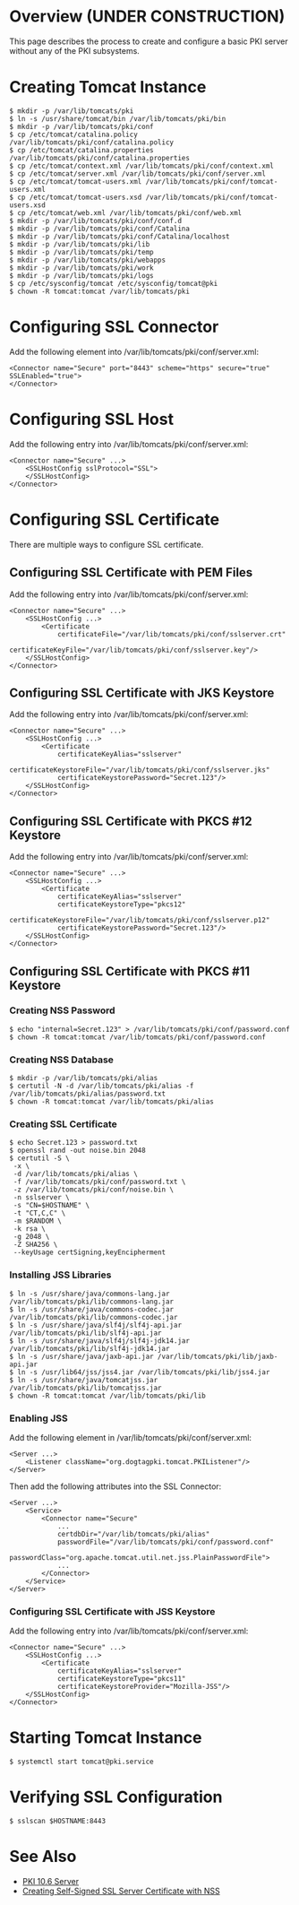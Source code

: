 = Overview (UNDER CONSTRUCTION) =

This page describes the process to create and configure a basic PKI server without any of the PKI subsystems.

= Creating Tomcat Instance =

<pre>
$ mkdir -p /var/lib/tomcats/pki
$ ln -s /usr/share/tomcat/bin /var/lib/tomcats/pki/bin
$ mkdir -p /var/lib/tomcats/pki/conf
$ cp /etc/tomcat/catalina.policy /var/lib/tomcats/pki/conf/catalina.policy
$ cp /etc/tomcat/catalina.properties /var/lib/tomcats/pki/conf/catalina.properties
$ cp /etc/tomcat/context.xml /var/lib/tomcats/pki/conf/context.xml
$ cp /etc/tomcat/server.xml /var/lib/tomcats/pki/conf/server.xml
$ cp /etc/tomcat/tomcat-users.xml /var/lib/tomcats/pki/conf/tomcat-users.xml
$ cp /etc/tomcat/tomcat-users.xsd /var/lib/tomcats/pki/conf/tomcat-users.xsd
$ cp /etc/tomcat/web.xml /var/lib/tomcats/pki/conf/web.xml
$ mkdir -p /var/lib/tomcats/pki/conf/conf.d
$ mkdir -p /var/lib/tomcats/pki/conf/Catalina
$ mkdir -p /var/lib/tomcats/pki/conf/Catalina/localhost
$ mkdir -p /var/lib/tomcats/pki/lib
$ mkdir -p /var/lib/tomcats/pki/temp
$ mkdir -p /var/lib/tomcats/pki/webapps
$ mkdir -p /var/lib/tomcats/pki/work
$ mkdir -p /var/lib/tomcats/pki/logs
$ cp /etc/sysconfig/tomcat /etc/sysconfig/tomcat@pki
$ chown -R tomcat:tomcat /var/lib/tomcats/pki
</pre>

= Configuring SSL Connector =

Add the following element into /var/lib/tomcats/pki/conf/server.xml:

<pre>
<Connector name="Secure" port="8443" scheme="https" secure="true" SSLEnabled="true">
</Connector>
</pre>

= Configuring SSL Host =

Add the following entry into /var/lib/tomcats/pki/conf/server.xml:

<pre>
<Connector name="Secure" ...>
    <SSLHostConfig sslProtocol="SSL">
    </SSLHostConfig>
</Connector>
</pre>

= Configuring SSL Certificate =

There are multiple ways to configure SSL certificate. 

== Configuring SSL Certificate with PEM Files ==

Add the following entry into /var/lib/tomcats/pki/conf/server.xml:

<pre>
<Connector name="Secure" ...>
    <SSLHostConfig ...>
        <Certificate
            certificateFile="/var/lib/tomcats/pki/conf/sslserver.crt"
            certificateKeyFile="/var/lib/tomcats/pki/conf/sslserver.key"/>
    </SSLHostConfig>
</Connector>
</pre>

== Configuring SSL Certificate with JKS Keystore ==

Add the following entry into /var/lib/tomcats/pki/conf/server.xml:

<pre>
<Connector name="Secure" ...>
    <SSLHostConfig ...>
        <Certificate
            certificateKeyAlias="sslserver"
            certificateKeystoreFile="/var/lib/tomcats/pki/conf/sslserver.jks"
            certificateKeystorePassword="Secret.123"/>
    </SSLHostConfig>
</Connector>
</pre>

== Configuring SSL Certificate with PKCS #12 Keystore ==

Add the following entry into /var/lib/tomcats/pki/conf/server.xml:

<pre>
<Connector name="Secure" ...>
    <SSLHostConfig ...>
        <Certificate
            certificateKeyAlias="sslserver"
            certificateKeystoreType="pkcs12"
            certificateKeystoreFile="/var/lib/tomcats/pki/conf/sslserver.p12"
            certificateKeystorePassword="Secret.123"/>
    </SSLHostConfig>
</Connector>
</pre>

== Configuring SSL Certificate with PKCS #11 Keystore ==

=== Creating NSS Password ===

<pre>
$ echo "internal=Secret.123" > /var/lib/tomcats/pki/conf/password.conf
$ chown -R tomcat:tomcat /var/lib/tomcats/pki/conf/password.conf
</pre>

=== Creating NSS Database ===

<pre>
$ mkdir -p /var/lib/tomcats/pki/alias
$ certutil -N -d /var/lib/tomcats/pki/alias -f /var/lib/tomcats/pki/alias/password.txt
$ chown -R tomcat:tomcat /var/lib/tomcats/pki/alias
</pre>

=== Creating SSL Certificate ===

<pre>
$ echo Secret.123 > password.txt
$ openssl rand -out noise.bin 2048
$ certutil -S \
 -x \
 -d /var/lib/tomcats/pki/alias \
 -f /var/lib/tomcats/pki/conf/password.txt \
 -z /var/lib/tomcats/pki/conf/noise.bin \
 -n sslserver \
 -s "CN=$HOSTNAME" \
 -t "CT,C,C" \
 -m $RANDOM \
 -k rsa \
 -g 2048 \
 -Z SHA256 \
 --keyUsage certSigning,keyEncipherment
</pre>

=== Installing JSS Libraries ===

<pre>
$ ln -s /usr/share/java/commons-lang.jar /var/lib/tomcats/pki/lib/commons-lang.jar
$ ln -s /usr/share/java/commons-codec.jar /var/lib/tomcats/pki/lib/commons-codec.jar
$ ln -s /usr/share/java/slf4j/slf4j-api.jar /var/lib/tomcats/pki/lib/slf4j-api.jar
$ ln -s /usr/share/java/slf4j/slf4j-jdk14.jar /var/lib/tomcats/pki/lib/slf4j-jdk14.jar
$ ln -s /usr/share/java/jaxb-api.jar /var/lib/tomcats/pki/lib/jaxb-api.jar
$ ln -s /usr/lib64/jss/jss4.jar /var/lib/tomcats/pki/lib/jss4.jar
$ ln -s /usr/share/java/tomcatjss.jar /var/lib/tomcats/pki/lib/tomcatjss.jar
$ chown -R tomcat:tomcat /var/lib/tomcats/pki/lib
</pre>

=== Enabling JSS ===

Add the following element in /var/lib/tomcats/pki/conf/server.xml:

<pre>
<Server ...>
    <Listener className="org.dogtagpki.tomcat.PKIListener"/>
</Server>
</pre>

Then add the following attributes into the SSL Connector:

<pre>
<Server ...>
    <Service>
        <Connector name="Secure"
            ...
            certdbDir="/var/lib/tomcats/pki/alias"
            passwordFile="/var/lib/tomcats/pki/conf/password.conf"
            passwordClass="org.apache.tomcat.util.net.jss.PlainPasswordFile">
            ...
        </Connector>
    </Service>
</Server>
</pre>

=== Configuring SSL Certificate with JSS Keystore ===

Add the following entry into /var/lib/tomcats/pki/conf/server.xml:

<pre>
<Connector name="Secure" ...>
    <SSLHostConfig ...>
        <Certificate
            certificateKeyAlias="sslserver"
            certificateKeystoreType="pkcs11"
            certificateKeystoreProvider="Mozilla-JSS"/>
    </SSLHostConfig>
</Connector>
</pre>

= Starting Tomcat Instance =

<pre>
$ systemctl start tomcat@pki.service
</pre>

= Verifying SSL Configuration =

<pre>
$ sslscan $HOSTNAME:8443
</pre>

= See Also =

* [[PKI 10.6 Server]]
* [https://github.com/dogtagpki/pki/wiki/Creating-Self-Signed-SSL-Server-Certificate-with-NSS Creating Self-Signed SSL Server Certificate with NSS]